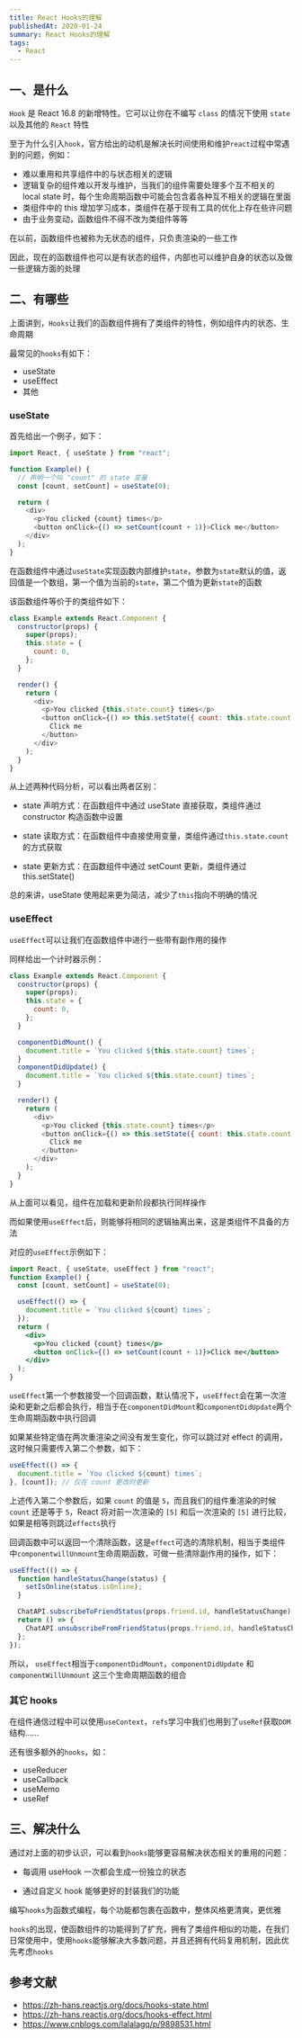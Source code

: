 ```yaml
---
title: React Hooks的理解
publishedAt: 2020-01-24
summary: React Hooks的理解
tags:
  - React
---
```


## 一、是什么

`Hook` 是 React 16.8 的新增特性。它可以让你在不编写 `class` 的情况下使用 `state` 以及其他的 `React` 特性

至于为什么引入`hook`，官方给出的动机是解决长时间使用和维护`react`过程中常遇到的问题，例如：

- 难以重用和共享组件中的与状态相关的逻辑
- 逻辑复杂的组件难以开发与维护，当我们的组件需要处理多个互不相关的 local state 时，每个生命周期函数中可能会包含着各种互不相关的逻辑在里面
- 类组件中的 this 增加学习成本，类组件在基于现有工具的优化上存在些许问题
- 由于业务变动，函数组件不得不改为类组件等等

在以前，函数组件也被称为无状态的组件，只负责渲染的一些工作

因此，现在的函数组件也可以是有状态的组件，内部也可以维护自身的状态以及做一些逻辑方面的处理

## 二、有哪些

上面讲到，`Hooks`让我们的函数组件拥有了类组件的特性，例如组件内的状态、生命周期

最常见的`hooks`有如下：

- useState
- useEffect
- 其他

### useState

首先给出一个例子，如下：

```js
import React, { useState } from "react";

function Example() {
  // 声明一个叫 "count" 的 state 变量
  const [count, setCount] = useState(0);

  return (
    <div>
      <p>You clicked {count} times</p>
      <button onClick={() => setCount(count + 1)}>Click me</button>
    </div>
  );
}
```

在函数组件中通过`useState`实现函数内部维护`state`，参数为`state`默认的值，返回值是一个数组，第一个值为当前的`state`，第二个值为更新`state`的函数

该函数组件等价于的类组件如下：

```js
class Example extends React.Component {
  constructor(props) {
    super(props);
    this.state = {
      count: 0,
    };
  }

  render() {
    return (
      <div>
        <p>You clicked {this.state.count} times</p>
        <button onClick={() => this.setState({ count: this.state.count + 1 })}>
          Click me
        </button>
      </div>
    );
  }
}
```

从上述两种代码分析，可以看出两者区别：

- state 声明方式：在函数组件中通过 useState 直接获取，类组件通过 constructor 构造函数中设置
- state 读取方式：在函数组件中直接使用变量，类组件通过`this.state.count`的方式获取

- state 更新方式：在函数组件中通过 setCount 更新，类组件通过 this.setState()

总的来讲，useState 使用起来更为简洁，减少了`this`指向不明确的情况

### useEffect

`useEffect`可以让我们在函数组件中进行一些带有副作用的操作

同样给出一个计时器示例：

```js
class Example extends React.Component {
  constructor(props) {
    super(props);
    this.state = {
      count: 0,
    };
  }

  componentDidMount() {
    document.title = `You clicked ${this.state.count} times`;
  }
  componentDidUpdate() {
    document.title = `You clicked ${this.state.count} times`;
  }

  render() {
    return (
      <div>
        <p>You clicked {this.state.count} times</p>
        <button onClick={() => this.setState({ count: this.state.count + 1 })}>
          Click me
        </button>
      </div>
    );
  }
}
```

从上面可以看见，组件在加载和更新阶段都执行同样操作

而如果使用`useEffect`后，则能够将相同的逻辑抽离出来，这是类组件不具备的方法

对应的`useEffect`示例如下：

```jsx
import React, { useState, useEffect } from "react";
function Example() {
  const [count, setCount] = useState(0);

  useEffect(() => {
    document.title = `You clicked ${count} times`;
  });
  return (
    <div>
      <p>You clicked {count} times</p>
      <button onClick={() => setCount(count + 1)}>Click me</button>
    </div>
  );
}
```

`useEffect`第一个参数接受一个回调函数，默认情况下，`useEffect`会在第一次渲染和更新之后都会执行，相当于在`componentDidMount`和`componentDidUpdate`两个生命周期函数中执行回调

如果某些特定值在两次重渲染之间没有发生变化，你可以跳过对 effect 的调用，这时候只需要传入第二个参数，如下：

```js
useEffect(() => {
  document.title = `You clicked ${count} times`;
}, [count]); // 仅在 count 更改时更新
```

上述传入第二个参数后，如果 `count` 的值是 `5`，而且我们的组件重渲染的时候 `count` 还是等于 `5`，React 将对前一次渲染的 `[5]` 和后一次渲染的 `[5]` 进行比较，如果是相等则跳过`effects`执行

回调函数中可以返回一个清除函数，这是`effect`可选的清除机制，相当于类组件中`componentwillUnmount`生命周期函数，可做一些清除副作用的操作，如下：

```jsx
useEffect(() => {
  function handleStatusChange(status) {
    setIsOnline(status.isOnline);
  }

  ChatAPI.subscribeToFriendStatus(props.friend.id, handleStatusChange);
  return () => {
    ChatAPI.unsubscribeFromFriendStatus(props.friend.id, handleStatusChange);
  };
});
```

所以， `useEffect`相当于`componentDidMount`，`componentDidUpdate` 和 `componentWillUnmount` 这三个生命周期函数的组合

### 其它 hooks

在组件通信过程中可以使用`useContext`，`refs`学习中我们也用到了`useRef`获取`DOM`结构......

还有很多额外的`hooks`，如：

- useReducer
- useCallback
- useMemo
- useRef

## 三、解决什么

通过对上面的初步认识，可以看到`hooks`能够更容易解决状态相关的重用的问题：

- 每调用 useHook 一次都会生成一份独立的状态

- 通过自定义 hook 能够更好的封装我们的功能

编写`hooks`为函数式编程，每个功能都包裹在函数中，整体风格更清爽，更优雅

`hooks`的出现，使函数组件的功能得到了扩充，拥有了类组件相似的功能，在我们日常使用中，使用`hooks`能够解决大多数问题，并且还拥有代码复用机制，因此优先考虑`hooks`

## 参考文献

- https://zh-hans.reactjs.org/docs/hooks-state.html
- https://zh-hans.reactjs.org/docs/hooks-effect.html
- https://www.cnblogs.com/lalalagq/p/9898531.html
